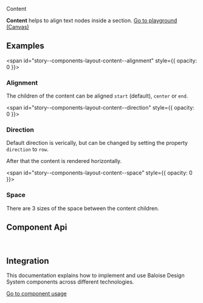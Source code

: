 
<bal-doc-banner id="story--components-layout-content--basic" >Content</bal-doc-banner>

<bal-doc-lead>
  <b>Content</b> helps to align text nodes inside a section.
</bal-doc-lead>

<Canvas withSource="open">
  <Story id="components-layout-content--basic" />
</Canvas>

<bal-doc-app>
  <bal-button-group class="mb-large" position="center">
    <a class="button is-primary" href="?path=/story/components-layout-content--basic">
      Go to playground (Canvas)
    </a>
    <bal-doc-code-sandbox
      framework="angular"
      template={Basic.parameters.docs.source.code}
      modules="layout"
    ></bal-doc-code-sandbox>
    <bal-doc-code-sandbox
      framework="html"
      template={Basic.parameters.docs.source.code}
      modules="layout"
    ></bal-doc-code-sandbox>
  </bal-button-group>
</bal-doc-app>

## Examples

<span id="story--components-layout-content--alignment" style={{ opacity: 0 }}></span>

### Alignment

The children of the content can be aligned `start` (default), `center` or `end`.

<Canvas>
  <Story id="components-layout-content--alignment" />
</Canvas>

<span id="story--components-layout-content--direction" style={{ opacity: 0 }}></span>

### Direction

Default direction is verically, but can be changed by setting the property `direction` to `row`.

After that the content is rendered horizontally.

<Canvas>
  <Story id="components-layout-content--direction" />
</Canvas>

<span id="story--components-layout-content--space" style={{ opacity: 0 }}></span>

### Space

There are 3 sizes of the space between the content children.

<Canvas>
  <Story id="components-layout-content--space" />
</Canvas>

## Component Api


<Description markdown={readme} />

<br />

## Integration

This documentation explains how to implement and use Baloise Design System components across different technologies.

<a class="button is-primary" href="?path=/docs/development-components--page">
  Go to component usage
</a>


<Description markdown={testing} />

<bal-doc-github link="/components/layout/bal-content/stories/bal-content.docs.mdx"></bal-doc-github>
